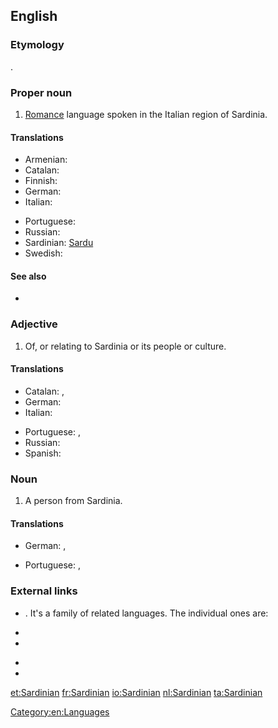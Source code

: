 ==English==

===Etymology===
{{etyl|la}} {{lena}} {{term|Sardinianus}}.

===Proper noun===
{{en-proper noun}}
{{wikipedia|Sardinian language}}
# [[Romance]] language spoken in the Italian region of Sardinia.

====Translations====
{{trans-top|language}}
* Armenian: {{t-|hy|սարդիներեն|tr=sardineren}}
* Catalan: {{t+|ca|sard|m}}
* Finnish: {{t+|fi|sardi}}
* German: {{t|de|Sardisch|n}}
* Italian: {{t+|it|sardo|m}}
{{trans-mid}}
* Portuguese: {{t|pt|sardo|m}}
* Russian: {{t|ru|сардинский|sc=Cyrl}}
* Sardinian: [[Sardu]]
* Swedish: {{t|sv|Sardiska}}
{{trans-bottom}}

====See also====
* {{langcat}}

===Adjective===
{{en-adj|-}}

# Of, or relating to Sardinia or its people or culture.

====Translations====
{{trans-top|relating to Sardinia}}
* Catalan: {{t+|ca|sard|m}}, {{t-|ca|sarda|f}}
* German: {{t|de|sardisch}}
* Italian: {{t+|it|sardo|m}}
{{trans-mid}}
* Portuguese: {{t|pt|sardo|m}}, {{t|pt|sardenho|m}}
* Russian: {{t|ru|сардинский|sc=Cyrl}}
* Spanish: {{t+|es|sardo|m}}
{{trans-bottom}}

===Noun===
{{en-noun}}

# A person from Sardinia.

====Translations====
{{trans-top|person from Sardinia}}
* German: {{t|de|Sarde|m}}, {{t|de|Sardin|f}}
{{trans-mid}}
* Portuguese: {{t|pt|sardo|m}}, {{t|pt|sardenho|m}}
{{trans-bottom}}

===External links===
* {{ISO 639|1code=sc|3code=srd}}. It's a family of related languages. The individual ones are:
{{top2}}
* {{ethnologue|lang=Campidanese Sardinian|code=sro}}
* {{ethnologue|lang=Gallurese Sardinian|code=sdn}}
{{mid2}}
* {{ethnologue|lang=Logudorese Sardinian|code=src}}
* {{ethnologue|lang=Sassarese Sardinian|code=sdc}}
{{bottom}}

[[Category:en:Languages]]

[[et:Sardinian]]
[[fr:Sardinian]]
[[io:Sardinian]]
[[nl:Sardinian]]
[[ta:Sardinian]]